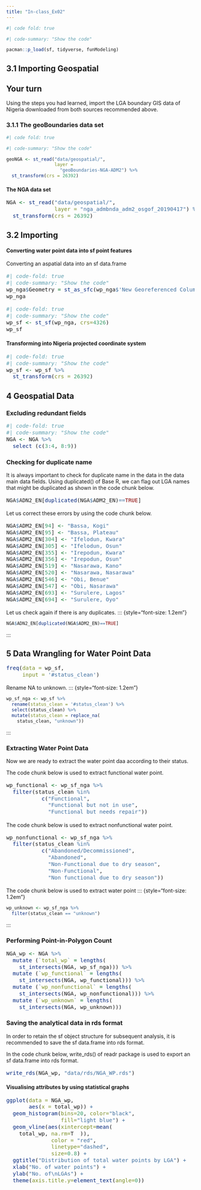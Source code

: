 ```yaml
---
title: "In-class_Ex02"
---
```


```r

#| code fold: true

#| code-summary: "Show the code"

pacman::p_load(sf, tidyverse, funModeling)

```

## 3.1 Importing Geospatial

::: callout-note
## Your turn

Using the steps you had learned, import the LGA boundary GIS data of Nigeria downloaded from both sources recommended above.
:::

### 3.1.1 The geoBoundaries data set

```r

#| code fold: true

#| code-summary: "Show the code"

geoNGA <- st_read("data/geospatial/",
                  layer =
                    "geoBoundaries-NGA-ADM2") %>%
  st_transform(crs = 26392)

```

#### The NGA data set

::: {style="font-size: 1.2em"}
```r
NGA <- st_read("data/geospatial/",
               layer = "nga_admbnda_adm2_osgof_20190417") %>%
  st_transform(crs = 26392)
```
:::

## 3.2 Importing


#### Converting water point data into sf point features
Converting an aspatial data into an sf data.frame 

::: {style="font-size: 1.2em"}
```r
#| code-fold: true
#| code-summary: "Show the code"
wp_nga$Geometry = st_as_sfc(wp_nga$'New Georeferenced Column')
wp_nga
```
:::

::: {style="font-size: 1.2em"}
```r
#| code-fold: true
#| code-summary: "Show the code"
wp_sf <- st_sf(wp_nga, crs=4326)
wp_sf
```
:::

#### Transforming into Nigeria projected coordinate system
::: {style="font-size: 1.2em"}
```r
#| code-fold: true
#| code-summary: "Show the code"
wp_sf <- wp_sf %>%
  st_transform(crs = 26392)
```
:::

## 4 Geospatial Data

### Excluding redundant fields
::: {style="font-size: 1.2em"}
```r
#| code-fold: true
#| code-summary: "Show the code"
NGA <- NGA %>% 
  select (c(3:4, 8:9))
```
:::

### Checking for duplicate name
It is always important to check for duplicate name in the data in the data main data fields. Using duplicated() of Base R, we can flag out LGA names that might be duplicated as shown in the code chunk below. 

::: {style="font-size: 1.2em"}
```r
NGA$ADN2_EN[duplicated(NGA$ADM2_EN)==TRUE]
```
:::

Let us correct these errors by using the code chunk below.

::: {style="font-size: 1.2em"}
```r
NGA$ADM2_EN[94] <- "Bassa, Kogi"
NGA$ADM2_EN[95] <- "Bassa, Plateau"
NGA$ADM2_EN[304] <- "Ifelodun, Kwara"
NGA$ADM2_EN[305] <- "Ifelodun, Osun"
NGA$ADM2_EN[355] <- "Irepodun, Kwara"
NGA$ADM2_EN[356] <- "Irepodun, Osun"
NGA$ADM2_EN[519] <- "Nasarawa, Kano"
NGA$ADM2_EN[520] <- "Nasarawa, Nasarawa"
NGA$ADM2_EN[546] <- "Obi, Benue"
NGA$ADM2_EN[547] <- "Obi, Nasarawa"
NGA$ADM2_EN[693] <- "Surulere, Lagos"
NGA$ADM2_EN[694] <- "Surulere, Oyo"
```
:::

Let us check again if there is any duplicates.
::: {style="font-size: 1.2em"}
```r
NGA$ADN2_EN[duplicated(NGA$ADM2_EN)==TRUE]
```
:::

## 5 Data Wrangling for Water Point Data

::: {style="font-size: 1.2em"}
```r
freq(data = wp_sf,
     input = '#status_clean')
```
:::

Rename NA to unknown.
::: {style="font-size: 1.2em"}
```r
wp_sf_nga <- wp_sf %>%
  rename(status_clean = '#status_clean') %>%
  select(status_clean) %>%
  mutate(status_clean = replace_na(
    status_clean, "unknown"))
```
:::

### Extracting Water Point Data
Now we are ready to extract the water point daa according to their status.

The code chunk below is used to extract functional water point.

::: {style="font-size: 1.2em"}
```r
wp_functional <- wp_sf_nga %>%
  filter(status_clean %in%
           c("Functional",
             "Functional but not in use",
             "Functional but needs repair"))
```
:::

The code chunk below is used to extract nonfunctional water point.

::: {style="font-size: 1.2em"}
```r
wp_nonfunctional <- wp_sf_nga %>%
  filter(status_clean %in%
           c("Abandoned/Decommissioned",
             "Abandoned",
             "Non-Functional due to dry season",
             "Non-Functional",
             "Non functional due to dry season"))
```
:::

The code chunk below is used to extract water point 
::: {style="font-size: 1.2em"}
```r
wp_unknown <- wp_sf_nga %>%
  filter(status_clean == "unknown")
```
:::


### Performing Point-in-Polygon Count
::: {style="font-size: 1.2em"}
```r
NGA_wp <- NGA %>%
  mutate (`total_wp` = lengths(
    st_intersects(NGA, wp_sf_nga))) %>%
  mutate (`wp_functional` = lengths(
    st_intersects(NGA, wp_functional))) %>%
  mutate (`wp_nonfunctional` = lengths(
    st_intersects(NGA, wp_nonfunctional))) %>%
  mutate (`wp_unknown` = lengths(
    st_intersects(NGA, wp_unknown))) 
```
:::

### Saving the analytical data in rds format
In order to retain the sf object structure for subsequent analysis, it is recommended to save the sf data.frame into rds format.

In the code chunk below, write_rds() of readr package is used to export an sf data.frame into rds format.

::: {style="font-size: 1.2em"}
```r
write_rds(NGA_wp, "data/rds/NGA_WP.rds")
```
:::

#### Visualising attributes by using statistical graphs
::: {style="font-size: 1.2em"}
```r
ggplot(data = NGA_wp,
       aes(x = total_wp)) +
  geom_histogram(bins=20, color="black",
                 fill="light blue") +
  geom_vline(aes(xintercept=mean(
    total_wp, na.rm=T  )),
              color = "red",
              linetype="dashed",
              size=0.8) +
  ggtitle("Distribution of total water points by LGA") +
  xlab("No. of water points") +
  ylab("No. of\nLGAs") +
  theme(axis.title.y=element_text(angle=0))
```
:::

